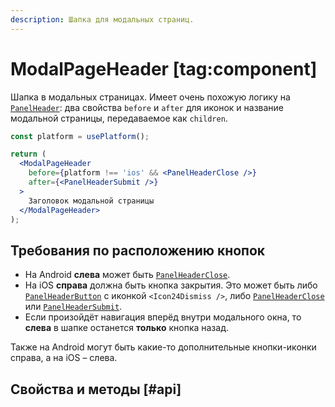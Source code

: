 ```yaml
---
description: Шапка для модальных страниц.
---
```


<Overview group="modals">

# ModalPageHeader [tag:component]

Шапка в модальных страницах.
Имеет очень похожую логику на [`PanelHeader`](/components/panel-header): два свойства `before` и `after` для иконок и
название модальной страницы, передаваемое как `children`.

</Overview>


<Playground Wrapper={BlockWrapper}>

```jsx
const platform = usePlatform();

return (
  <ModalPageHeader
    before={platform !== 'ios' && <PanelHeaderClose />}
    after={<PanelHeaderSubmit />}
  >
    Заголовок модальной страницы
  </ModalPageHeader>
);
```

</Playground>

## Требования по расположению кнопок

- На Android **слева** может быть [`PanelHeaderClose`](/components/panel-header#panel-header-close).
- На iOS **справа** должна быть кнопка закрытия. Это может быть либо [`PanelHeaderButton`](/components/panel-header#panel-header-button)
  с иконкой `<Icon24Dismiss />`, либо [`PanelHeaderClose`](/components/panel-header#panel-header-close)
  или [`PanelHeaderSubmit`](/components/panel-header#panel-header-submit).
- Если произойдёт навигация вперёд внутри модального окна, то **слева** в шапке останется **только** кнопка назад.

Также на Android могут быть какие-то дополнительные кнопки-иконки справа, а на iOS – слева.

## Свойства и методы [#api]

<PropsTable name="ModalPageHeader" />
